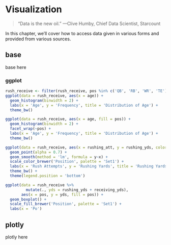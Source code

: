# Visualization {#Visualization}

> "Data is the new oil." —Clive Humby, Chief Data Scientist, Starcount

In this chapter, we'll cover how to access data given in various forms and provided from various sources.

## base

base here

### ggplot

```{r}
rush_receive <- filter(rush_receive, pos %in% c('QB', 'RB', 'WR', 'TE'))
ggplot(data = rush_receive, aes(x = age)) +
  geom_histogram(binwidth = 2) +
  labs(x = 'Age', y = 'Frequency', title = 'Distribution of Age') +
  theme_bw()
```

```{r}
ggplot(data = rush_receive, aes(x = age, fill = pos)) +
  geom_histogram(binwidth = 2) +
  facet_wrap(~pos) +
  labs(x = 'Age', y = 'Frequency', title = 'Distribution of Age') +
  theme_bw()
```


```{r}
ggplot(data = rush_receive, aes(x = rushing_att, y = rushing_yds, color = pos, size = age)) +
  geom_point(alpha = 0.7) +
  geom_smooth(method = 'lm', formula = y~x) +
  scale_color_brewer('Position', palette = 'Set1') +
  labs(x = 'Rush Attempts', y = 'Rushing Yards', title = 'Rushing Yards vs Rush Attempts') +
  theme_bw() +
  theme(legend.position = 'bottom')
```

```{r}
ggplot(data = rush_receive %>%
         mutate(., yds = rushing_yds + receiving_yds), 
       aes(x = pos, y = yds, fill = pos)) +
  geom_boxplot() +
  scale_fill_brewer('Position', palette = 'Set1') +
  labs(x = 'Po')
```

## plotly

plotly here